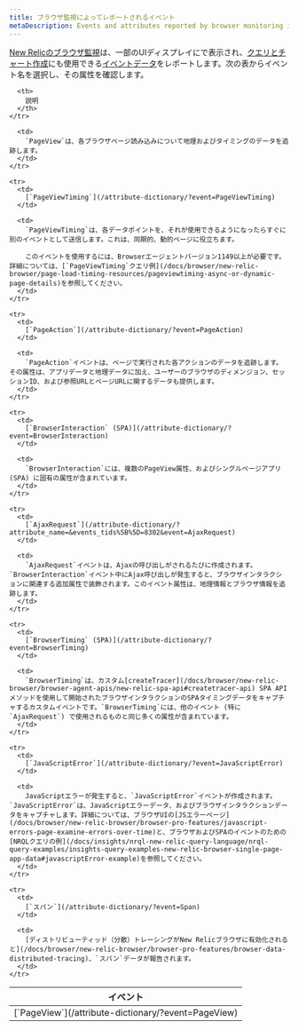 ```yaml
---
title: ブラウザ監視によってレポートされるイベント
metaDescription: Events and attributes reported by browser monitoring in New Relic.
---
```


[New Relicのブラウザ監視](/docs/browser/new-relic-browser/getting-started/introduction-new-relic-browser)は、一部のUIディスプレイにで表示され、[クエリとチャート作成](/docs/using-new-relic/data/understand-data/new-relic-data-types#event-data)にも使用できる[イベントデータ](/docs/using-new-relic/data/understand-data/query-new-relic-data)をレポートします。次の表からイベント名を選択し、その属性を確認します。

<table>
  <thead>
    <tr>
      <th style={{ width: "250px" }}>
        イベント
      </th>

      <th>
        説明
      </th>
    </tr>
  </thead>

  <tbody>
    <tr>
      <td>
        [`PageView`](/attribute-dictionary/?event=PageView)
      </td>

      <td>
        `PageView`は、各ブラウザページ読み込みについて地理およびタイミングのデータを追跡します。
      </td>
    </tr>

    <tr>
      <td>
        [`PageViewTiming`](/attribute-dictionary/?event=PageViewTiming)
      </td>

      <td>
        `PageViewTiming`は、各データポイントを、それが使用できるようになったらすぐに別のイベントとして送信します。これは、同期的、動的ページに役立ちます。

        このイベントを使用するには、Browserエージェントバージョン1149以上が必要です。詳細については、[`PageViewTiming`クエリ例](/docs/browser/new-relic-browser/page-load-timing-resources/pageviewtiming-async-or-dynamic-page-details)を参照してください。
      </td>
    </tr>

    <tr>
      <td>
        [`PageAction`](/attribute-dictionary/?event=PageAction)
      </td>

      <td>
        `PageAction`イベントは、ページで実行された各アクションのデータを追跡します。その属性は、アプリデータと地理データに加え、ユーザーのブラウザのディメンジョン、セッションID、および参照URLとページURLに関するデータも提供します。
      </td>
    </tr>

    <tr>
      <td>
        [`BrowserInteraction` (SPA)](/attribute-dictionary/?event=BrowserInteraction)
      </td>

      <td>
        `BrowserInteraction`には、複数のPageView属性、およびシングルページアプリ (SPA) に固有の属性が含まれています。
      </td>
    </tr>

    <tr>
      <td>
        [`AjaxRequest`](/attribute-dictionary/?attribute_name=&events_tids%5B%5D=8302&event=AjaxRequest)
      </td>

      <td>
        `AjaxRequest`イベントは、Ajaxの呼び出しがされるたびに作成されます。`BrowserInteraction`イベント中にAjax呼び出しが発生すると、ブラウザインタラクションに関連する追加属性で装飾されます。このイベント属性は、地理情報とブラウザ情報を追跡します。
      </td>
    </tr>

    <tr>
      <td>
        [`BrowserTiming` (SPA)](/attribute-dictionary/?event=BrowserTiming)
      </td>

      <td>
        `BrowserTiming`は、カスタム[createTracer](/docs/browser/new-relic-browser/browser-agent-apis/new-relic-spa-api#createtracer-api) SPA APIメソッドを使用して開始されたブラウザインタラクションのSPAタイミングデータをキャプチャするカスタムイベントです。`BrowserTiming`には、他のイベント (特に`AjaxRequest`) で使用されるものと同じ多くの属性が含まれています。
      </td>
    </tr>

    <tr>
      <td>
        [`JavaScriptError`](/attribute-dictionary/?event=JavaScriptError)
      </td>

      <td>
        JavaScriptエラーが発生すると、`JavaScriptError`イベントが作成されます。`JavaScriptError`は、JavaScriptエラーデータ、およびブラウザインタラクションデータをキャプチャします。詳細については、ブラウザUIの[JSエラーページ](/docs/browser/new-relic-browser/browser-pro-features/javascript-errors-page-examine-errors-over-time)と、ブラウザおよびSPAのイベントのための[NRQLクエリの例](/docs/insights/nrql-new-relic-query-language/nrql-query-examples/insights-query-examples-new-relic-browser-single-page-app-data#javascriptError-example)を参照してください。
      </td>
    </tr>

    <tr>
      <td>
        [`スパン`](/attribute-dictionary/?event=Span)
      </td>

      <td>
        [ディストリビューティッド（分散）トレーシングがNew Relicブラウザに有効化されると](/docs/browser/new-relic-browser/browser-pro-features/browser-data-distributed-tracing)、`スパン`データが報告されます。
      </td>
    </tr>
  </tbody>
</table>
